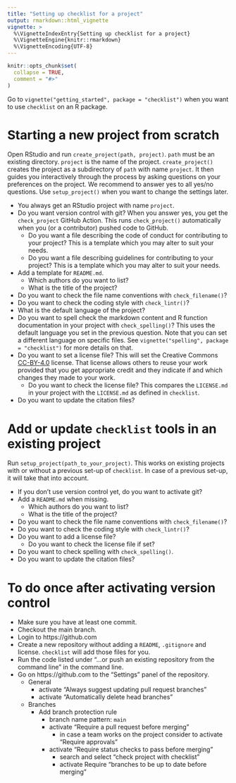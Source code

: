 ```yaml
---
title: "Setting up checklist for a project"
output: rmarkdown::html_vignette
vignette: >
  %\VignetteIndexEntry{Setting up checklist for a project}
  %\VignetteEngine{knitr::rmarkdown}
  %\VignetteEncoding{UTF-8}
---
```


```r
knitr::opts_chunk$set(
  collapse = TRUE,
  comment = "#>"
)
```

Go to `vignette("getting_started", package = "checklist")` when you want to use `checklist` on an R package.

# Starting a new project from scratch

Open RStudio and run `create_project(path, project)`.
`path` must be an existing directory.
`project` is the name of the project.
`create_project()` creates the project as a subdirectory of `path` with name `project`.
It then guides you interactively through the process by asking questions on your preferences on the project.
We recommend to answer yes to all yes/no questions.
Use `setup_project()` when you want to change the settings later.

- You always get an RStudio project with name `project`.
- Do you want version control with git?
  When you answer yes, you get the `check_project` GitHub Action.
  This runs `check_project()` automatically when you (or a contributor) pushed code to GitHub.
    - Do you want a file describing the code of conduct for contributing to your project?
      This is a template which you may alter to suit your needs.
    - Do you want a file describing guidelines for contributing to your project?
      This is a template which you may alter to suit your needs.
- Add a template for `README.md`.
    - Which authors do you want to list?
    - What is the title of the project?
- Do you want to check the file name conventions with `check_filename()`?
- Do you want to check the coding style with `check_lintr()`?
- What is the default language of the project?
- Do you want to spell check the markdown content and R function documentation in your project with `check_spelling()`?
  This uses the default language you set in the previous question.
  Note that you can set a different language on specific files.
  See `vignette("spelling", package = "checklist")` for more details on that.
- Do you want to set a license file?
  This will set the Creative Commons [CC-BY-4.0](https://creativecommons.org/licenses/by/4.0/) license.
  That license allows others to reuse your work provided that you get appropriate credit and they indicate if and which changes they made to your work.
    - Do you want to check the license file?
      This compares the `LICENSE.md` in your project with the `LICENSE.md` as defined in `checklist`.
- Do you want to update the citation files?
  
# Add or update `checklist` tools in an existing project

Run `setup_project(path_to_your_project)`.
This works on existing projects with or without a previous set-up of `checklist`.
In case of a previous set-up, it will take that into account.

- If you don't use version control yet, do you want to activate git?
- Add a `README.md` when missing.
    - Which authors do you want to list?
    - What is the title of the project?
- Do you want to check the file name conventions with `check_filename()`?
- Do you want to check the coding style with `check_lintr()`?
- Do you want to add a license file?
    - Do you want to check the license file if set?
- Do you want to check spelling with `check_spelling()`.
- Do you want to update the citation files?

# To do once after activating version control

- Make sure you have at least one commit.
- Checkout the main branch.
- Login to https://github.com
- Create a new repository without adding a `README`, `.gitignore` and license.
  `checklist` will add those files for you.
- Run the code listed under "...or push an existing repository from the command line" in the command line.
- Go on https://github.com to the "Settings" panel of the repository.
    - General
        - activate "Always suggest updating pull request branches"
        - activate "Automatically delete head branches"
    - Branches
        - Add branch protection rule
            - branch name pattern: `main`
            - activate "Require a pull request before merging"
                - in case a team works on the project consider to activate "Require approvals"
            - activate "Require status checks to pass before merging"
                - search and select "check project with checklist"
                - activate Require "branches to be up to date before merging"

